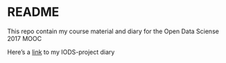 
# README

This repo contain my course material and diary for the Open Data Sciense 2017 MOOC

Here's a [link](https://riturkki.github.io/IODS-project/) to my IODS-project diary